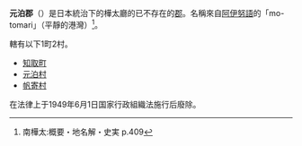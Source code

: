 {{日本郡 (廢除)
| 郡 = 元泊郡
| 日文原名 = 元泊郡
| 平假名 = もとどまりぐん
| 羅馬字拼音 = Motodomori-gun
| 地圖 = 
| 廢除時間 = 1949年6月1日
| 廢除理由 =  放棄領土主權 
| 廢除時處置 = 
| 現在郡 = 
| 都道府縣 = 樺太廳
| 支廳 = 豐原支廳
| 町 = 1
| 村 = 2
| 經度 = 
| 緯度 = 
| 註記 = 
}}
'''元泊郡'''（{{jpn|j=元泊郡|hg=もとどまりぐん|rm=Motodomari gun|f=y}}）是日本統治下的樺太廳的已不存在的[[郡|郡]]。名稱來自[[阿伊努語|阿伊努語]]的「mo-tomari」（平靜的港灣）<ref>南樺太:概要・地名解・史実 p.409</ref>。

轄有以下1町2村。
* [[知取町|知取町]] 
* [[元泊村|元泊村]] 
* [[帆寄村|帆寄村]] 

在法律上于1949年6月1日国家行政組織法施行后廢除。

{{樺太廳的郡}}
{{敷香支廳}}